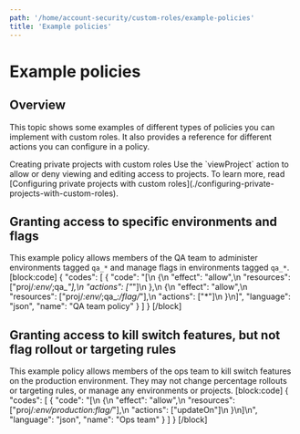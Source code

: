 ```yaml
---
path: '/home/account-security/custom-roles/example-policies'
title: 'Example policies'
---
```


# Example policies

## Overview

This topic shows some examples of different types of policies you can implement with custom roles. It also provides a reference for different actions you can configure in a policy.

<Callout intent="info">
  <CalloutTitle>Creating private projects with custom roles</CalloutTitle>
  <CalloutDescription>
    Use the `viewProject` action to allow or deny viewing and editing access to projects. To learn more, read
    [Configuring private projects with custom roles](./configuring-private-projects-with-custom-roles).
  </CalloutDescription>
</Callout>

## Granting access to specific environments and flags

This example policy allows members of the QA team to administer environments tagged `qa_*` and manage flags in environments tagged `qa_*`.
[block:code]
{
"codes": [
{
"code": "[\n {\n \"effect\": \"allow\",\n \"resources\": [\"proj/*:env/*;qa_*\"],\n \"actions\": [\"*\"]\n },\n {\n \"effect\": \"allow\",\n \"resources\": [\"proj/*:env/*;qa_*:/flag/*\"],\n \"actions\": [\"*\"]\n }\n]",
"language": "json",
"name": "QA team policy"
}
]
}
[/block]

## Granting access to kill switch features, but not flag rollout or targeting rules

This example policy allows members of the ops team to kill switch features on the production environment. They may not change percentage rollouts or targeting rules, or manage any environments or projects.
[block:code]
{
"codes": [
{
"code": "[\n {\n \"effect\": \"allow\",\n \"resources\": [\"proj/*:env/production:flag/*\"],\n \"actions\": [\"updateOn\"]\n }\n]\n",
"language": "json",
"name": "Ops team"
}
]
}
[/block]
